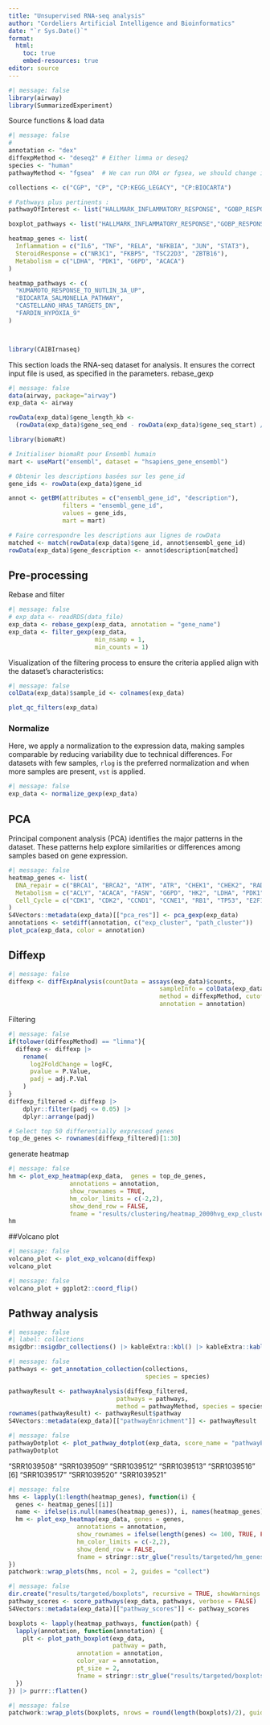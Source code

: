 ```yaml
---
title: "Unsupervised RNA-seq analysis"
author: "Cordeliers Artificial Intelligence and Bioinformatics"
date: "`r Sys.Date()`"
format: 
  html:
    toc: true
    embed-resources: true
editor: source
---
```

```r
#| message: false
library(airway)
library(SummarizedExperiment)
```


Source functions & load data
```r
#| message: false
# 
annotation <- "dex"
diffexpMethod <- "deseq2" # Either limma or deseq2
species <- "human"
pathwayMethod <- "fgsea"  # We can run ORA or fgsea, we should change it at this step 

collections <- c("CGP", "CP", "CP:KEGG_LEGACY", "CP:BIOCARTA")

# Pathways plus pertinents :
pathwayOfInterest <- list("HALLMARK_INFLAMMATORY_RESPONSE", "GOBP_RESPONSE_TO_GLUCOCORTICOID","GOBP_REGULATION_OF_CELL_PROLIFERATION","HALLMARK_APOPTOSIS")

boxplot_pathways <- list("HALLMARK_INFLAMMATORY_RESPONSE","GOBP_RESPONSE_TO_STEROID_HORMONE")

heatmap_genes <- list(
  Inflammation = c("IL6", "TNF", "RELA", "NFKBIA", "JUN", "STAT3"),
  SteroidResponse = c("NR3C1", "FKBP5", "TSC22D3", "ZBTB16"),
  Metabolism = c("LDHA", "PDK1", "G6PD", "ACACA")
)

heatmap_pathways <- c(
  "KUMAMOTO_RESPONSE_TO_NUTLIN_3A_UP",
  "BIOCARTA_SALMONELLA_PATHWAY",
  "CASTELLANO_HRAS_TARGETS_DN",
  "FARDIN_HYPOXIA_9"
)



library(CAIBIrnaseq)
```

This section loads the RNA-seq dataset for analysis. It ensures the correct input file is used, as specified in the parameters.
rebase_gexp
```r
#| message: false
data(airway, package="airway")
exp_data <- airway

rowData(exp_data)$gene_length_kb <- 
  (rowData(exp_data)$gene_seq_end - rowData(exp_data)$gene_seq_start) / 1000

library(biomaRt)

# Initialiser biomaRt pour Ensembl humain
mart <- useMart("ensembl", dataset = "hsapiens_gene_ensembl")

# Obtenir les descriptions basées sur les gene_id
gene_ids <- rowData(exp_data)$gene_id

annot <- getBM(attributes = c("ensembl_gene_id", "description"),
               filters = "ensembl_gene_id",
               values = gene_ids,
               mart = mart)

# Faire correspondre les descriptions aux lignes de rowData
matched <- match(rowData(exp_data)$gene_id, annot$ensembl_gene_id)
rowData(exp_data)$gene_description <- annot$description[matched]

```

## Pre-processing

Rebase and filter
```r
#| message: false
# exp_data <- readRDS(data_file)
exp_data <- rebase_gexp(exp_data, annotation = "gene_name")
exp_data <- filter_gexp(exp_data,
                        min_nsamp = 1, 
                        min_counts = 1)
```

Visualization of the filtering process to ensure the criteria applied align with the dataset’s characteristics:

```r
#| message: false
colData(exp_data)$sample_id <- colnames(exp_data)

plot_qc_filters(exp_data)
```

### Normalize

Here, we apply a normalization to the expression data, making samples comparable by reducing variability due to technical differences. For datasets with few samples, `rlog` is the preferred normalization and when more samples are present, `vst` is applied.

```r
#| message: false
exp_data <- normalize_gexp(exp_data)
```

## PCA

Principal component analysis (PCA) identifies the major patterns in the dataset. These patterns help explore similarities or differences among samples based on gene expression.

```r
#| message: false
heatmap_genes <- list(
  DNA_repair = c("BRCA1", "BRCA2", "ATM", "ATR", "CHEK1", "CHEK2", "RAD51", "XRCC1"),
  Metabolism = c("ACLY", "ACACA", "FASN", "G6PD", "HK2", "LDHA", "PDK1"),
  Cell_Cycle = c("CDK1", "CDK2", "CCND1", "CCNE1", "RB1", "TP53", "E2F1")
)
S4Vectors::metadata(exp_data)[["pca_res"]] <- pca_gexp(exp_data)
annotations <- setdiff(annotation, c("exp_cluster", "path_cluster"))
plot_pca(exp_data, color = annotation)
```

## Diffexp
```r
#| message: false
diffexp <- diffExpAnalysis(countData = assays(exp_data)$counts,
                                          sampleInfo = colData(exp_data),
                                          method = diffexpMethod, cutoff = 10,
                                          annotation = annotation)
```

Filtering
```r
#| message: false
if(tolower(diffexpMethod) == "limma"){
  diffexp <- diffexp |>
    rename(
      log2FoldChange = logFC,
      pvalue = P.Value,
      padj = adj.P.Val
    )
}
diffexp_filtered <- diffexp |>
    dplyr::filter(padj <= 0.05) |>
    dplyr::arrange(padj)

# Select top 50 differentially expressed genes
top_de_genes <- rownames(diffexp_filtered)[1:30]
```

generate heatmap
```r
#| message: false
hm <- plot_exp_heatmap(exp_data,  genes = top_de_genes, 
                 annotations = annotation,
                 show_rownames = TRUE,
                 hm_color_limits = c(-2,2),
                 show_dend_row = FALSE,
                 fname = "results/clustering/heatmap_2000hvg_exp_cluster.pdf")
hm

```

##Volcano plot
```r
#| message: false
volcano_plot <- plot_exp_volcano(diffexp)
volcano_plot
```

```r
#| message: false
volcano_plot + ggplot2::coord_flip()
```

## Pathway analysis

```r
#| message: false
#| label: collections
msigdbr::msigdbr_collections() |> kableExtra::kbl() |> kableExtra::kable_styling() |> kableExtra::scroll_box(height = "300px")
```


```r
#| message: false
pathways <- get_annotation_collection(collections, 
                                      species = species)

pathwayResult <- pathwayAnalysis(diffexp_filtered,
                              pathways = pathways,
                              method = pathwayMethod, species = species) |> as.data.frame()
rownames(pathwayResult) <- pathwayResult$pathway
S4Vectors::metadata(exp_data)[["pathwayEnrichment"]] <- pathwayResult
```


```r
#| message: false
pathwayDotplot <- plot_pathway_dotplot(exp_data, score_name = "pathwayEnrichment")
pathwayDotplot
```
"SRR1039508" "SRR1039509" "SRR1039512" "SRR1039513" "SRR1039516"
[6] "SRR1039517" "SRR1039520" "SRR1039521"

```r
#| message: false
hms <- lapply(1:length(heatmap_genes), function(i) {
  genes <- heatmap_genes[[i]]
  name <- ifelse(is.null(names(heatmap_genes)), i, names(heatmap_genes)[i])
  hm <- plot_exp_heatmap(exp_data, genes = genes, 
                   annotations = annotation,
                   show_rownames = ifelse(length(genes) <= 100, TRUE, FALSE),
                   hm_color_limits = c(-2,2),
                   show_dend_row = FALSE,
                   fname = stringr::str_glue("results/targeted/hm_genes_{i}.pdf"))
})
patchwork::wrap_plots(hms, ncol = 2, guides = "collect")
```

```r
#| message: false
dir.create("results/targeted/boxplots", recursive = TRUE, showWarnings = FALSE)
pathway_scores <- score_pathways(exp_data, pathways, verbose = FALSE)
S4Vectors::metadata(exp_data)[["pathway_scores"]] <- pathway_scores

boxplots <- lapply(heatmap_pathways, function(path) {
  lapply(annotation, function(annotation) {
    plt <- plot_path_boxplot(exp_data, 
                             pathway = path,
                   annotation = annotation, 
                   color_var = annotation, 
                   pt_size = 2,
                   fname = stringr::str_glue("results/targeted/boxplots/box_{path}_{annotation}.pdf"))
  })
}) |> purrr::flatten()

```

```r
#| message: false
patchwork::wrap_plots(boxplots, nrows = round(length(boxplots)/2), guides = "collect")
```

